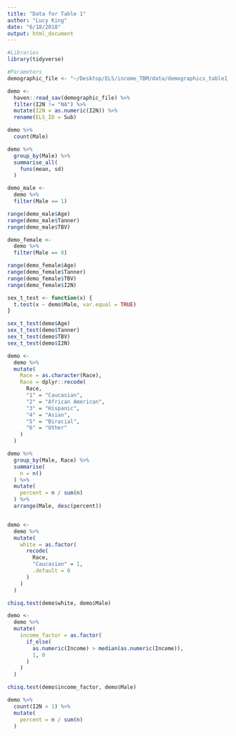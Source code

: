 ```yaml
---
title: "Data for Table 1"
author: "Lucy King"
date: "6/18/2018"
output: html_document
---
```


```r
#Libraries
library(tidyverse)

#Parameters
demographic_file <- "~/Desktop/ELS/income_TBM/data/demographics_table1_201803.sav"
```

```r
demo <-
  haven::read_sav(demographic_file) %>% 
  filter(I2N != "NA") %>% 
  mutate(I2N = as.numeric(I2N)) %>% 
  rename(ELS_ID = Sub)
```

```r
demo %>% 
  count(Male)
```

```r
demo %>% 
  group_by(Male) %>% 
  summarise_all(
    funs(mean, sd)
  )
```

```r
demo_male <-
  demo %>% 
  filter(Male == 1)

range(demo_male$Age)
range(demo_male$Tanner)
range(demo_male$TBV)
```

```r
demo_female <-
  demo %>% 
  filter(Male == 0)

range(demo_female$Age)
range(demo_female$Tanner)
range(demo_female$TBV)
range(demo_female$I2N)
```

```r
sex_t_test <- function(x) {
  t.test(x ~ demo$Male, var.equal = TRUE)
}

sex_t_test(demo$Age)
sex_t_test(demo$Tanner)
sex_t_test(demo$TBV)
sex_t_test(demo$I2N)
```

```r
demo <- 
  demo %>% 
  mutate(
    Race = as.character(Race),
    Race = dplyr::recode(
      Race,
      "1" = "Caucasian",
      "2" = "African American",
      "3" = "Hispanic",
      "4" = "Asian",
      "5" = "Biracial",
      "6" = "Other"
    )
  )

demo %>% 
  group_by(Male, Race) %>% 
  summarise(
    n = n()
  ) %>% 
  mutate(
    percent = n / sum(n)
  ) %>% 
  arrange(Male, desc(percent))


demo <-
  demo %>% 
  mutate(
    white = as.factor(
      recode(
        Race,
        "Caucasian" = 1,
        .default = 0
      )
    )
  )

chisq.test(demo$white, demo$Male)

```

```r
demo <-
  demo %>% 
  mutate(
    income_factor = as.factor(
      if_else(
        as.numeric(Income) > median(as.numeric(Income)),
        1, 0
      )
    )
  )

chisq.test(demo$income_factor, demo$Male)
```

```r
demo %>% 
  count(I2N < 1) %>% 
  mutate(
    percent = n / sum(n)
  )
```



